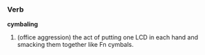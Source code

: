 ===Verb===
{{wikipedia}}
'''cymbaling'''
#(office aggression) the act of putting one LCD in each hand and smacking them together like Fn cymbals.
